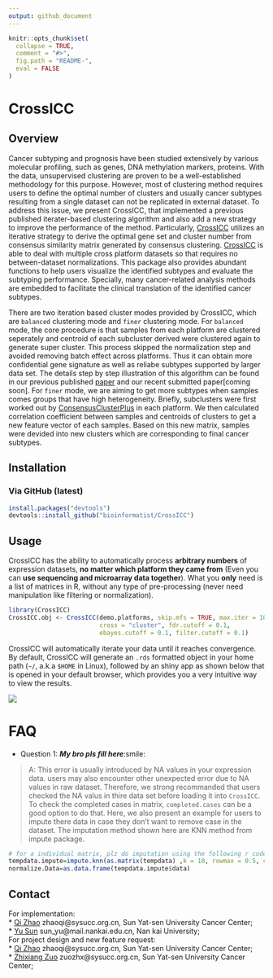 ```yaml
---
output: github_document
---
```


<!-- README.md is generated from README.Rmd. Please edit that file -->

```r
knitr::opts_chunk$set(
  collapse = TRUE,
  comment = "#>",
  fig.path = "README-",
  eval = FALSE
)
```

# CrossICC

## Overview

Cancer subtyping and prognosis have been studied extensively by various molecular profiling, such as genes, DNA methylation markers, proteins. With the data, unsupervised clustering are proven to be a well-established methodology for this purpose. However, most of clustering method requires users to define the optimal number of clusters and usually cancer subtypes resulting from a single dataset can not be replicated in external dataset. To address this issue, we present CrossICC, that implemented a previous published iterater-based clustering algorithm and also add a new strategy to improve the performance of the method. Particularly, [CrossICC](https://github.com/bioinformatist/CrossICC) utilizes an iterative strategy to derive the optimal gene set and cluster number from consensus similarity matrix generated by consensus clustering. [CrossICC](https://github.com/bioinformatist/CrossICC) is able to deal with multiple cross platform datasets so that requires no between-dataset normalizations. This package also provides abundant functions to help users visualize the identified subtypes and evaluate the subtyping performance. Specially, many cancer-related analysis methods are embedded to facilitate the clinical translation of the identified cancer subtypes.

There are two iteration based cluster modes provided by CrossICC, which are `balanced` clustering mode and `finer` clustering mode. For `balanced` mode, the core procedure is that samples from each platform are clustered seperately and  centroid of each subcluster derived were clustered again to generate super cluster. This process skipped the normalization step and avoided removing batch effect across platforms. Thus it can obtain more confidential gene signature as well as reliabe subtypes supported by larger data set. The details step by step illustration of this algorithm can be found in our previous published [paper](http://clincancerres.aacrjournals.org/content/early/2014/12/09/1078-0432.ccr-14-2481) and  our recent submitted paper[coming soon]. 
For `finer` mode, we are aiming to get more subtypes when samples comes groups that have high heterogeneity. Briefly, subclusters were first worked out by [ConsensusClusterPlus](https://bioconductor.org/packages/release/bioc/html/ConsensusClusterPlus.html) in each platform. We then calculated correlation coefficient between samples and centroids of clusters to get a new feature vector of each samples. Based on this new matrix, samples were devided into new clusters which are corresponding to final cancer subtypes. 

## Installation

### Via GitHub (latest)

```r
install.packages("devtools")
devtools::install_github("bioinformatist/CrossICC")
```

## Usage

CrossICC has the ability to automatically process **arbitrary numbers** of expression datasets, **no matter which platform they came from** (Even you can **use sequencing and microarray data together**). What you **only** need is a list of matrices in R, without any type of pre-processing (never need manipulation like filtering or normalization).

```r
library(CrossICC)
CrossICC.obj <- CrossICC(demo.platforms, skip.mfs = TRUE, max.iter = 100, 
                         cross = "cluster", fdr.cutoff = 0.1, 
                         ebayes.cutoff = 0.1, filter.cutoff = 0.1)
```

CrossICC will automatically iterate your data until it reaches convergence. By default, CrossICC will generate an `.rds` formatted object in your home path (`~/`, a.k.a `$HOME` in Linux), followed by an shiny app as shown below that is opened in your default browser, which provides you a very intuitive way to view the results.

![](imgs/readMe_home.jpg)

# FAQ

- Question 1: ***My bro pls fill here***:smile:

> A: This error is usually introduced by NA values in your expression data. users may also encounter other unexpected error due to NA values in raw dataset. Therefore, we strong recommanded that users checked the NA valus in thire data set before loading it into `CrossICC`. To check the completed cases in matrix, `completed.cases` can be a good option to do that. Here, we also present an example for users to impute there data in case they don't want to remove case in the dataset. The imputation method shown here are KNN method from impute package.

```r
# for a individual matrix, plz do imputation using the following r code
tempdata.impute=impute.knn(as.matrix(tempdata) ,k = 10, rowmax = 0.5, colmax = 0.8)
normalize.Data=as.data.frame(tempdata.impute$data)
```

Contact 
-----
For implementation:  
* [Qi Zhao](https://github.com/likelet) zhaoqi@sysucc.org.cn, Sun Yat-sen University Cancer Center;  
* [Yu Sun](http://icannotendure.space)  sun_yu@mail.nankai.edu.cn, Nan kai University;  
For project design and new feature request:  
* [Qi Zhao](https://github.com/likelet) zhaoqi@sysucc.org.cn, Sun Yat-sen University Cancer Center;  
* [Zhixiang Zuo]() zuozhx@sysucc.org.cn, Sun Yat-sen University Cancer Center;  


